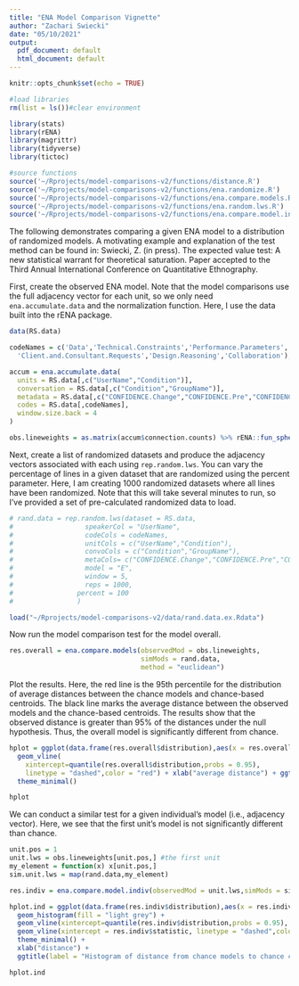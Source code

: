 ```yaml
---
title: "ENA Model Comparison Vignette"
author: "Zachari Swiecki"
date: "05/10/2021"
output:
  pdf_document: default
  html_document: default
---
```


```r
knitr::opts_chunk$set(echo = TRUE)
```


```r
#load libraries
rm(list = ls())#clear environment

library(stats)
library(rENA)
library(magrittr)
library(tidyverse)
library(tictoc)

```


```r
#source functions
source('~/Rprojects/model-comparisons-v2/functions/distance.R')
source('~/Rprojects/model-comparisons-v2/functions/ena.randomize.R')
source('~/Rprojects/model-comparisons-v2/functions/ena.compare.models.R')
source('~/Rprojects/model-comparisons-v2/functions/ena.random.lws.R')
source('~/Rprojects/model-comparisons-v2/functions/ena.compare.model.indiv.R')
```

The following demonstrates comparing a given ENA model to a distribution of
randomized models. A motivating example and explanation of the test method can be found in: 
Swiecki, Z. (in press). The expected value test: A new statistical warrant for 
theoretical saturation. Paper accepted to the Third Annual International
Conference on Quantitative Ethnography. 

First, create the observed ENA model. Note that the model comparisons use the 
full adjacency vector for each unit, so we only need `ena.accumulate.data` and
the normalization function. Here, I use the data built into the rENA package.

```r
data(RS.data)

codeNames = c('Data','Technical.Constraints','Performance.Parameters',
  'Client.and.Consultant.Requests','Design.Reasoning','Collaboration');

accum = ena.accumulate.data(
  units = RS.data[,c("UserName","Condition")],
  conversation = RS.data[,c("Condition","GroupName")],
  metadata = RS.data[,c("CONFIDENCE.Change","CONFIDENCE.Pre","CONFIDENCE.Post")],
  codes = RS.data[,codeNames],
  window.size.back = 4
)

obs.lineweights = as.matrix(accum$connection.counts) %>% rENA::fun_sphere_norm()
```

Next, create a list of randomized datasets and produce the adjacency vectors associated with each using `rep.random.lws`. You can vary the percentage of lines in a given 
dataset that are randomized using the percent parameter. Here, I am creating 1000 randomized datasets where all lines have been randomized. Note that this will take several minutes to run, so I've provided a set of pre-calculated randomized data to load.
```r

# rand.data = rep.random.lws(dataset = RS.data,
#                  speakerCol = "UserName",
#                  codeCols = codeNames,
#                  unitCols = c("UserName","Condition"),
#                  convoCols = c("Condition","GroupName"),
#                  metaCols= c("CONFIDENCE.Change","CONFIDENCE.Pre","CONFIDENCE.Post"),
#                  model = "E",
#                  window = 5,
#                  reps = 1000,
#                percent = 100
#                )

load("~/Rprojects/model-comparisons-v2/data/rand.data.ex.Rdata")
```

Now run the model comparison test for the model overall.
```r
res.overall = ena.compare.models(observedMod = obs.lineweights,
                                 simMods = rand.data,
                                 method = "euclidean")
```

Plot the results. Here, the red line is the 95th percentile for the distribution 
of average distances between the chance models and chance-based centroids. 
The black line marks the average distance between the observed models and the
chance-based centroids. The results show that the observed distance is greater 
than 95% of the distances under the null hypothesis. Thus, the overall model 
is significantly different from chance. 

```r
hplot = ggplot(data.frame(res.overall$distribution),aes(x = res.overall$distribution)) + geom_histogram(fill = "light grey") + geom_vline(xintercept=res.overall$statistic, linetype = "dashed",color = "black") +
  geom_vline(
    xintercept=quantile(res.overall$distribution,probs = 0.95), 
    linetype = "dashed",color = "red") + xlab("average distance") + ggtitle("Histogram of average distance from chance models to chance centroids")+
  theme_minimal()

hplot

```

We can conduct a similar test for a given individual's model (i.e., adjacency vector). Here, we see that the first unit's model is not significantly different than chance. 
```r
unit.pos = 1
unit.lws = obs.lineweights[unit.pos,] #the first unit
my_element = function(x) x[unit.pos,]
sim.unit.lws = map(rand.data,my_element)

res.indiv = ena.compare.model.indiv(observedMod = unit.lws,simMods = sim.unit.lws,method = "euclidean")

hplot.ind = ggplot(data.frame(res.indiv$distribution),aes(x = res.indiv$distribution)) + 
  geom_histogram(fill = "light grey") + 
  geom_vline(xintercept=quantile(res.indiv$distribution,probs = 0.95), linetype = "dashed",color = "red") +
  geom_vline(xintercept = res.indiv$statistic, linetype = "dashed",color = "black") +
  theme_minimal() + 
  xlab("distance") +
  ggtitle(label = "Histogram of distance from chance models to chance centroid")

hplot.ind

```

